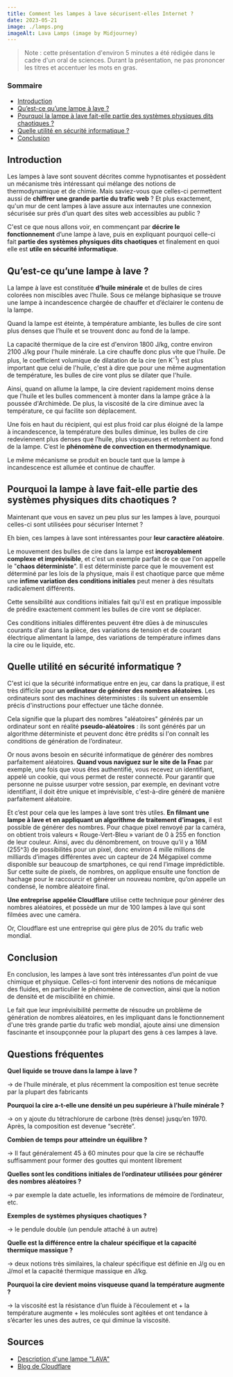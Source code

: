 ```yaml
---
title: Comment les lampes à lave sécurisent-elles Internet ?
date: 2023-05-21
image: ./lamps.png
imageAlt: Lava Lamps (image by Midjourney)
---
```


> Note : cette présentation d'environ 5 minutes a été rédigée dans le cadre d'un oral de sciences. Durant la présentation, ne pas prononcer les titres et accentuer les mots en gras.

### Sommaire

<!--ts-->
   * [Introduction](#introduction)
   * [Qu’est-ce qu’une lampe à lave ?](#qu’est-ce-qu’une-lampe-à-lave-)
   * [Pourquoi la lampe à lave fait-elle partie des systèmes physiques dits chaotiques ?](#pourquoi-la-lampe-à-lave-fait-elle-partie-des-systèmes-physiques-dits-chaotiques-)
   * [Quelle utilité en sécurité informatique ?](#quelle-utilité-en-sécurité-informatique-)
   * [Conclusion](#conclusion)
<!--te-->

## Introduction

Les lampes à lave sont souvent décrites comme hypnotisantes et possèdent un mécanisme très intéressant qui mélange des notions de thermodynamique et de chimie. Mais saviez-vous que celles-ci permettent aussi de **chiffrer une grande partie du trafic web** ? Et plus exactement, qu'un mur de cent lampes à lave assure aux internautes une connexion sécurisée sur près d’un quart des sites web accessibles au public ?

C'est ce que nous allons voir, en commençant par **décrire le fonctionnement** d’une lampe à lave, puis en expliquant pourquoi celle-ci fait **partie des systèmes physiques dits chaotiques** et finalement en quoi elle est **utile en sécurité informatique**.

## Qu’est-ce qu’une lampe à lave ?

La lampe à lave est constituée **d’huile minérale** et de bulles de cires colorées non miscibles avec l’huile. Sous ce mélange biphasique se trouve une lampe à incandescence chargée de chauffer et d’éclairer le contenu de la lampe.

Quand la lampe est éteinte, à température ambiante, les bulles de cire sont plus denses que l’huile et se trouvent donc au fond de la lampe.

La capacité thermique de la cire est d'environ 1800 J/kg, contre environ 2100 J/kg pour l'huile minérale. La cire chauffe donc plus vite que l'huile. De plus, le coefficient volumique de dilatation de la cire (en K<sup>-1</sup>) est plus important que celui de l'huile, c'est à dire que pour une même augmentation de température, les bulles de cire vont plus se dilater que l'huile.

Ainsi, quand on allume la lampe, la cire devient rapidement moins dense que l'huile et les bulles commencent à monter dans la lampe grâce à la poussée d'Archimède. De plus, la viscosité de la cire diminue avec la température, ce qui facilite son déplacement.

Une fois en haut du récipient, qui est plus froid car plus éloigné de la lampe à incandescence, la température des bulles diminue, les bulles de cire redeviennent plus denses que l’huile, plus visqueuses et retombent au fond de la lampe. C’est le **phénomène de convection en thermodynamique**.

Le même mécanisme se produit en boucle tant que la lampe à incandescence est allumée et continue de chauffer.

## Pourquoi la lampe à lave fait-elle partie des systèmes physiques dits chaotiques ?

Maintenant que vous en savez un peu plus sur les lampes à lave, pourquoi celles-ci sont utilisées pour sécuriser Internet ?

Eh bien, ces lampes à lave sont intéressantes pour **leur caractère aléatoire**. 

Le mouvement des bulles de cire dans la lampe est **incroyablement complexe et imprévisible**, et c'est un exemple parfait de ce que l'on appelle le "**chaos déterministe**". Il est déterministe parce que le mouvement est déterminé par les lois de la physique, mais il est chaotique parce que même une **infime variation des conditions initiales** peut mener à des résultats radicalement différents.

Cette sensibilité aux conditions initiales fait qu'il est en pratique impossible de prédire exactement comment les bulles de cire vont se déplacer.

Ces conditions initiales différentes peuvent être dûes à de minuscules courants d'air dans la pièce, des variations de tension et de courant électrique alimentant la lampe, des variations de température infimes dans la cire ou le liquide, etc. 

## Quelle utilité en sécurité informatique ?

C'est ici que la sécurité informatique entre en jeu, car dans la pratique, il est très difficile pour **un ordinateur de générer des nombres aléatoires**. Les ordinateurs sont des machines déterministes : ils suivent un ensemble précis d'instructions pour effectuer une tâche donnée. 

Cela signifie que la plupart des nombres "aléatoires" générés par un ordinateur sont en réalité **pseudo-aléatoires** : ils sont générés par un algorithme déterministe et peuvent donc être prédits si l'on connaît les conditions de génération de l’ordinateur.

Or nous avons besoin en sécurité informatique de générer des nombres parfaitement aléatoires. **Quand vous naviguez sur le site de la Fnac** par exemple, une fois que vous êtes authentifié, vous recevez un identifiant, appelé un cookie, qui vous permet de rester connecté. Pour garantir que personne ne puisse usurper votre session, par exemple, en devinant votre identifiant, il doit être unique et imprévisible, c'est-à-dire généré de manière parfaitement aléatoire.

Et c’est pour cela que les lampes à lave sont très utiles. **En filmant une lampe à lave et en appliquant un algorithme de traitement d’images**, il est possible de générer des nombres. Pour chaque pixel renvoyé par la caméra, on obtient trois valeurs « Rouge-Vert-Bleu » variant de 0 à 255 en fonction de leur couleur. Ainsi, avec du dénombrement, on trouve qu’il y a 16M (255^3) de possibilités pour un pixel, donc environ 4 mille millions de milliards d’images différentes avec un capteur de 24 Mégapixel comme disponible sur beaucoup de smartphones, ce qui rend l’image imprédictible. Sur cette suite de pixels, de nombres, on applique ensuite une fonction de hachage pour le raccourcir et générer un nouveau nombre, qu’on appelle un condensé, le nombre aléatoire final.

**Une entreprise appelée Cloudflare** utilise cette technique pour générer des nombres aléatoires, et possède un mur de 100 lampes à lave qui sont filmées avec une caméra. 

Or, Cloudflare est une entreprise qui gère plus de 20% du trafic web mondial.

## Conclusion

En conclusion, les lampes à lave sont très intéressantes d’un point de vue chimique et physique. Celles-ci font intervenir des notions de mécanique des fluides, en particulier le phénomène de convection, ainsi que la notion de densité et de miscibilité en chimie.

Le fait que leur imprévisibilité permette de résoudre un problème de génération de nombres aléatoires, en les impliquant dans le fonctionnement d'une très grande partie du trafic web mondial, ajoute ainsi une dimension fascinante et insoupçonnée pour la plupart des gens à ces lampes à lave.

## Questions fréquentes

**Quel liquide se trouve dans la lampe à lave ?**

→ de l’huile minérale, et plus récemment la composition est tenue secrète par la plupart des fabricants

**Pourquoi la cire a-t-elle une densité un peu supérieure à l’huile minérale ?**

→ on y ajoute du tétrachlorure de carbone (très dense) jusqu’en 1970. Après, la composition est devenue “secrète”.

**Combien de temps pour atteindre un équilibre ?**

→ Il faut généralement 45 à 60 minutes pour que la cire se réchauffe suffisamment pour former des gouttes qui montent librement

**Quelles sont les conditions initiales de l’ordinateur utilisées pour générer des nombres aléatoires ?**

→ par exemple la date actuelle, les informations de mémoire de l’ordinateur, etc.

**Exemples de systèmes physiques chaotiques ?**

→ le pendule double (un pendule attaché à un autre)

**Quelle est la différence entre la chaleur spécifique et la capacité thermique massique ?**

→ deux notions très similaires, la chaleur spécifique est définie en J/g ou en J/mol et la capacité thermique massique en J/kg.

**Pourquoi la cire devient moins visqueuse quand la température augmente ?**

→ la viscosité est la résistance d’un fluide à l’écoulement et + la température augmente + les molécules sont agitées et ont tendance à s’écarter les unes des autres, ce qui diminue la viscosité.

## Sources

* [Description d'une lampe "LAVA"](http://dydaktyka.fizyka.umk.pl/zabawki1/files/termo/lava_big-fr.html)
* [Blog de Cloudflare](https://www.cloudflare.com/fr-fr/learning/ssl/lava-lamp-encryption/)
